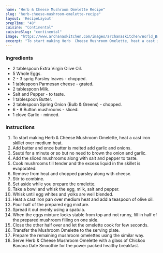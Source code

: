 ---
name: "Herb & Cheese Mushroom Omelette Recipe"
slug: "herb-cheese-mushroom-omelette-recipe"
layout: 'RecipeLayout'
prepTime: "40"
cuisine: "Continental"
cuisineSlug: "continental"
image: "https://www.archanaskitchen.com/images/archanaskitchen/World_Breakfast/Mushroom_Omlette_Recipe.jpg"
excerpt: "To start making Herb  Cheese Mushroom Omelette, heat a cast iron skillet over medium heat"
---

### Ingredients

- 2 tablespoon Extra Virgin Olive Oil.
- 5 Whole Eggs.
- 2 - 3 sprig Parsley leaves - chopped.
- 1 tablespoon Parmesan cheese - grated.
- 2 tablespoon Milk.
- Salt and Pepper - to taste.
- 1 tablespoon Butter.
- 2 tablespoon Spring Onion (Bulb & Greens) - chopped.
- 6 - 8 Button mushrooms - sliced.
- 1 clove Garlic - minced.

### Instructions

1. To start making Herb & Cheese Mushroom Omelette, heat a cast iron skillet over medium heat.
1. Add butter and once butter is melted add garlic and onions.
1. Sauté for a minute or so but no need to brown the onion and garlic.
1. Add the sliced mushrooms along with salt and pepper to taste.
1. Cook mushrooms till tender and the excess liquid in the skillet is evaporated.
1. Remove from heat and chopped parsley along with cheese.
1. Stir to combine.
1. Set aside while you prepare the omelette.
1. Take a bowl and whisk the egg, milk, salt and pepper.
1. Whisk until egg whites and yolks are well blended.
1. Heat a cast iron pan over medium heat and add a teaspoon of olive oil.
1. Pour half of the prepared egg mixture.
1. Spread it out evenly using a spatula.
1. When the eggs mixture looks stable from top and not runny, fill in half of the prepared mushroom filling on one side.
1. Close the other half over and let the omelette cook for few seconds.
1. Transfer the Mushroom Omelette to the serving plate.
1. Prepare the remaining mushroom omelettes using the similar way.
1. Serve Herb & Cheese Mushroom Omelette with a glass of Chickoo Banana Date Smoothie for the power packed healthy breakfast.
